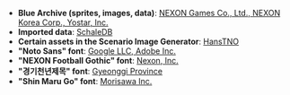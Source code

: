 - **Blue Archive (sprites, images, data)**: [NEXON Games Co., Ltd., NEXON Korea Corp., Yostar, Inc.][ba-link]
- **Imported data**: [SchaleDB][schaledb-link]
- **Certain assets in the Scenario Image Generator**: [HansTNO][hans-tno-template-link]
- **"Noto Sans" font**: [Google LLC, Adobe Inc.][noto-sans-link]
- **"NEXON Football Gothic" font**: [Nexon, Inc.][nexon-football-gothic-link]
- **"경기천년제목" font**: [Gyeonggi Province][gyeonggi-font-link]
- **"Shin Maru Go" font**: [Morisawa Inc.][shin-maru-go-link]

[ba-link]: https://bluearchive.nexon.com/
[schaledb-link]: https://schaledb.com/
[hans-tno-template-link]: https://youtu.be/rASdAmW_P3w
[noto-sans-link]: https://fonts.google.com/noto
[nexon-football-gothic-link]: https://brand.nexon.com/en/ci-brand-guidelines/typeface#section-football
[gyeonggi-font-link]: https://www.gg.go.kr/contents/contents.do?ciIdx=679&menuId=2457
[shin-maru-go-link]: https://en.morisawa.co.jp/fonts/specimen/2506
